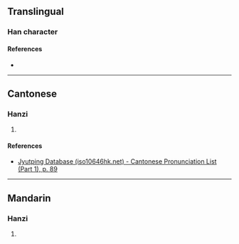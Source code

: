 {{character info/new}}
==Translingual==

===Han character===
{{Han char|rn=32|rad=土|as=12|sn=15|four=|canj=GTLC,GTMC|ids=⿰土黃}}

====References====
* {{Han ref|kx=0239.220|dkj=05490|dj=0479.050|hdz=10486.040|uh=58B4|ud=22708}}

----

==Cantonese==

===Hanzi===
{{yue-hanzi|jyut=[[wong4]]|y=wong4}}

# {{defn|lang=yue|sort=土12}}

====References====
* [http://www.iso10646hk.net/jp/document/download.jsp Jyutping Database (iso10646hk.net) - Cantonese Pronunciation List (Part 1), p. 89]

----

==Mandarin==

===Hanzi===
{{cmn-hanzi|pin=[[huáng]] ([[huang2]])|wg=huang<sup>2</sup>}}

# {{defn|lang=cmn|sort=土12}}